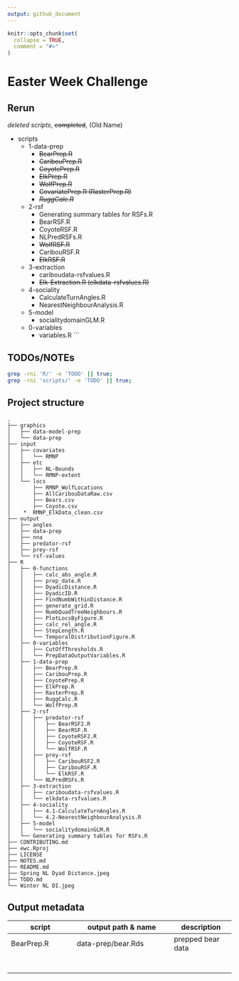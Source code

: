 ```yaml
---
output: github_document
---
```


<!-- README.md is generated from README.Rmd. Please edit that file -->

```r
knitr::opts_chunk$set(
  collapse = TRUE,
  comment = "#>"
)
```
# Easter Week Challenge

## Rerun
*deleted scripts*, ~~completed~~, (Old Name)

* scripts
  * 1-data-prep
    * ~~BearPrep.R~~
    * ~~CaribouPrep.R~~
    * ~~CoyotePrep.R~~
    * ~~ElkPrep.R~~
    * ~~WolfPrep.R~~
    * ~~CovariatePrep.R (RasterPrep.R)~~
    * ~~*RuggCalc.R*~~
  * 2-rsf
    * Generating summary tables for RSFs.R
    * BearRSF.R
    * CoyoteRSF.R
    * NLPredRSFs.R
    * ~~WolfRSF.R~~
    *  CaribouRSF.R
    * ~~ElkRSF.R~~
  * 3-extraction
    * cariboudata-rsfvalues.R
    * ~~Elk-Extraction.R (elkdata-rsfvalues.R)~~
  * 4-sociality
    * CalculateTurnAngles.R
    *  NearestNeighbourAnalysis.R
  * 5-model
    * socialitydomainGLM.R
  * 0-variables
    * variables.R
```



## TODOs/NOTEs

```bash
grep -rni 'R/' -e 'TODO' || true;
grep -rni 'scripts/' -e 'TODO' || true;
```

## Project structure
```
.
├── graphics
│   ├── data-model-prep
│   └── data-prep
├── input
│   ├── covariates
│   │   └── RMNP
│   ├── etc
│   │   ├── NL-Bounds
│   │   └── RMNP-extent
│   └── locs
│       ├── RMNP_WolfLocations
│       ├── AllCaribouDataRaw.csv
│       ├── Bears.csv
│       ├── Coyote.csv
│    *  RMNP_ElkData_clean.csv
├── output
│   ├── angles
│   ├── data-prep
│   ├── nna
│   ├── predator-rsf
│   ├── prey-rsf
│   └── rsf-values
├── R
│   ├── 0-functions
│   │   ├── calc_abs_angle.R
│   │   ├── prep_date.R
│   │   ├── DyadicDistance.R
│   │   ├── DyadicID.R
│   │   ├── FindNumbWithinDistance.R
│   │   ├── generate_grid.R
│   │   ├── NumbQuadTreeNeighbours.R
│   │   ├── PlotLocsByFigure.R
│   │   ├── calc_rel_angle.R
│   │   ├── StepLength.R
│   │   └── TemporalDistributionFigure.R
│   ├── 0-variables
│   │   ├── CutOffThresholds.R
│   │   └── PrepDataOutputVariables.R
│   ├── 1-data-prep
│   │   ├── BearPrep.R
│   │   ├── CaribouPrep.R
│   │   ├── CoyotePrep.R
│   │   ├── ElkPrep.R
│   │   ├── RasterPrep.R
│   │   ├── RuggCalc.R
│   │   └── WolfPrep.R
│   ├── 2-rsf
│   │   ├── predator-rsf
│   │   │   ├── BearRSF2.R
│   │   │   ├── BearRSF.R
│   │   │   ├── CoyoteRSF2.R
│   │   │   ├── CoyoteRSF.R
│   │   │   └── WolfRSF.R
│   │   ├── prey-rsf
│   │   │   ├── CaribouRSF2.R
│   │   │   ├── CaribouRSF.R
│   │   │   └── ElkRSF.R
│   │   └── NLPredRSFs.R
│   ├── 3-extraction
│   │   ├── cariboudata-rsfvalues.R
│   │   └── elkdata-rsfvalues.R
│   ├── 4-sociality
│   │   ├── 4.1-CalculateTurnAngles.R
│   │   └── 4.2-NearestNeighbourAnalysis.R
│   ├── 5-model
│   │   └── socialitydomainGLM.R
│   └── Generating summary tables for RSFs.R
├── CONTRIBUTING.md
├── ewc.Rproj
├── LICENSE
├── NOTES.md
├── README.md
├── Spring NL Dyad Distance.jpeg
├── TODO.md
└── Winter NL DI.jpeg
```

## Output metadata

script               | output path & name            | description
---------------------|-------------------------------|--------------------
BearPrep.R           | data-prep/bear.Rds            | prepped bear data
                     |                               | 
                     |                               | 
                     |                               | 
                     |                               | 
                     |                               | 
                     |                               | 
                     |                               | 
